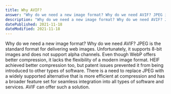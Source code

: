 ```yaml
---
title: Why AVIF?
answer: "Why do we need a new image format? Why do we need AVIF? JPEG is the standard format for delivering web images. Unfortunately, it supports 8-bit images and does not support alpha channels. Even though WebP offers better compression, it lacks the flexibility of a modern image format. HEIF achieved better compression too, but patent issues prevented it from being introduced to other types of software. There is a need to replace JPEG with a widely supported alternative that is more efficient at compression and has a broader feature set for seamless integration into all types of software and services. AVIF can offer such a solution."
description: "Why do we need a new image format? Why do we need AVIF? JPEG is the standard format for delivering web images. Unfortunately, it supports 8-bit images and does not support alpha channels. Even though WebP offers better compression, it lacks the flexibility of a modern image format. HEIF achieved better compression too, but patent issues prevented it from being introduced to other types of software. There is a need to replace JPEG with a widely supported alternative that is more efficient at compression and has a broader feature set for seamless integration into all types of software and services. AVIF can offer such a solution."
datePublished: 2021-11-18
dateModified: 2021-11-18
---
```


Why do we need a new image format? Why do we need AVIF? JPEG is the standard format for delivering web images. Unfortunately, it supports 8-bit images and does not support alpha channels. Even though WebP offers better compression, it lacks the flexibility of a modern image format. HEIF achieved better compression too, but patent issues prevented it from being introduced to other types of software. There is a need to replace JPEG with a widely supported alternative that is more efficient at compression and has a broader feature set for seamless integration into all types of software and services. AVIF can offer such a solution.

